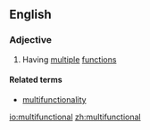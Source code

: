 ==English==

===Adjective===
{{en-adj}}

# Having [[multiple]] [[function]]s

====Related terms====
*[[multifunctionality]]

[[io:multifunctional]]
[[zh:multifunctional]]